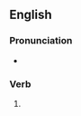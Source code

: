 ==English==

===Pronunciation===
* {{rhymes|aɪz|lang=en}}

===Verb===
{{head|en|verb form}}

# {{en-third-person singular of|belie}}